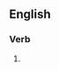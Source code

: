 ==English==

===Verb===
{{head|en|present participle}}

# {{present participle of|recapitalize|lang=en|nocat=1}}